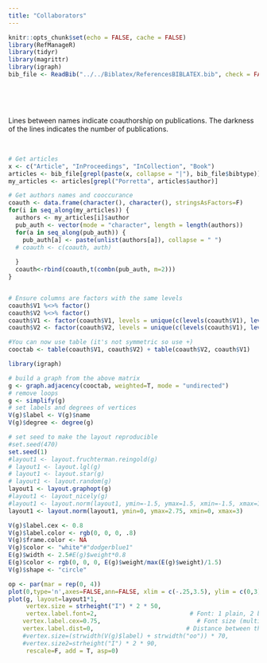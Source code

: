 ```yaml
---
title: "Collaborators"
---
```



```r
knitr::opts_chunk$set(echo = FALSE, cache = FALSE)
library(RefManageR)
library(tidyr)
library(magrittr)
library(igraph)
bib_file <- ReadBib("../../Biblatex/ReferencesBIBLATEX.bib", check = FALSE)
```

<br>

<br>

Lines between names indicate coauthorship on publications. 
The darkness of the lines indicates the number of publications.

<br>

```r
# Get articles
x <- c("Article", "InProceedings", "InCollection", "Book")
articles <- bib_file[grepl(paste(x, collapse = "|"), bib_file$bibtype)]
my_articles <- articles[grepl("Porretta", articles$author)]

# Get authors names and cooccurance
coauth <- data.frame(character(), character(), stringsAsFactors=F)
for(i in seq_along(my_articles)) {
  authors <- my_articles[i]$author
  pub_auth <- vector(mode = "character", length = length(authors))
  for(a in seq_along(pub_auth)) {
    pub_auth[a] <- paste(unlist(authors[a]), collapse = " ")
  # coauth <- c(coauth, auth)
    
  }
  coauth<-rbind(coauth,t(combn(pub_auth, m=2)))
}


# Ensure columns are factors with the same levels
coauth$V1 %<>% factor() 
coauth$V2 %<>% factor()
coauth$V1 <- factor(coauth$V1, levels = unique(c(levels(coauth$V1), levels(coauth$V2))))
coauth$V2 <- factor(coauth$V2, levels = unique(c(levels(coauth$V1), levels(coauth$V2))))

#You can now use table (it's not symmetric so use +)
cooctab <- table(coauth$V1, coauth$V2) + table(coauth$V2, coauth$V1)

library(igraph)

# build a graph from the above matrix
g <- graph.adjacency(cooctab, weighted=T, mode = "undirected")
# remove loops
g <- simplify(g)
# set labels and degrees of vertices
V(g)$label <- V(g)$name
V(g)$degree <- degree(g)

# set seed to make the layout reproducible
#set.seed(470)
set.seed(1)
#layout1 <- layout.fruchterman.reingold(g)
# layout1 <- layout.lgl(g)
# layout1 <- layout.star(g)
# layout1 <- layout.random(g)
layout1 <- layout.graphopt(g)
#layout1 <- layout_nicely(g)
#layout1 <- layout.norm(layout1, ymin=-1.5, ymax=1.5, xmin=-1.5, xmax=1.5)
layout1 <- layout.norm(layout1, ymin=0, ymax=2.75, xmin=0, xmax=3)

V(g)$label.cex <- 0.8
V(g)$label.color <- rgb(0, 0, 0, .8)
V(g)$frame.color <- NA
V(g)$color <- "white"#"dodgerblue1"
E(g)$width <- 2.5#E(g)$weight*0.8
E(g)$color <- rgb(0, 0, 0, E(g)$weight/max(E(g)$weight)/1.5)
V(g)$shape <- "circle"
```

```r
op <- par(mar = rep(0, 4))
plot(0,type='n',axes=FALSE,ann=FALSE, xlim = c(-.25,3.5), ylim = c(0,3))
plot(g, layout=layout1*1, 
     vertex.size = strheight("I") * 2 * 50,
     vertex.label.font=2,                          # Font: 1 plain, 2 bold, 3, italic, 4 bold italic, 5 symbol
    vertex.label.cex=0.75,                           # Font size (multiplication factor, device-dependent)
    vertex.label.dist=0,                          # Distance between the label and the vertex
    #vertex.size=(strwidth(V(g)$label) + strwidth("oo")) * 70,
    #vertex.size2=strheight("I") * 2 * 90,
     rescale=F, add = T, asp=0)
```


<br><br>